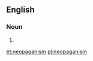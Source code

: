 ==English==

===Noun===
{{en-noun|-}}

# {{alternative spelling of|Neopaganism}}

[[et:neopaganism]]
[[pl:neopaganism]]